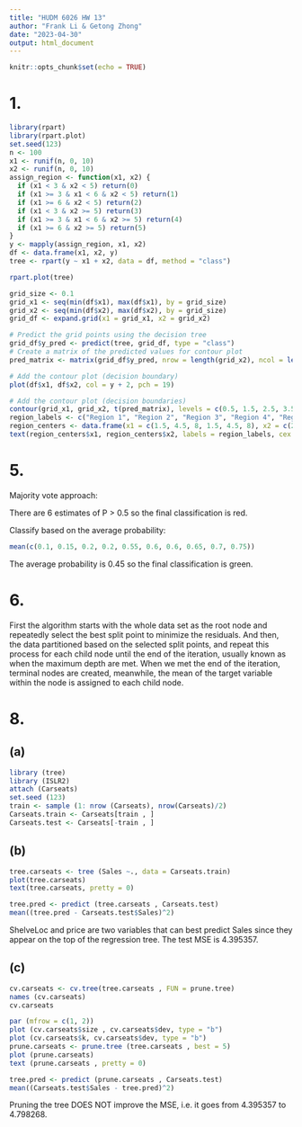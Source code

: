 ---
title: "HUDM 6026 HW 13"
author: "Frank Li & Getong Zhong"
date: "2023-04-30"
output: html_document
---

```{r setup, include=FALSE}
knitr::opts_chunk$set(echo = TRUE)
```

# 1. 

```{r}
library(rpart)
library(rpart.plot)
set.seed(123)
n <- 100
x1 <- runif(n, 0, 10)
x2 <- runif(n, 0, 10)
assign_region <- function(x1, x2) {
  if (x1 < 3 & x2 < 5) return(0)
  if (x1 >= 3 & x1 < 6 & x2 < 5) return(1)
  if (x1 >= 6 & x2 < 5) return(2)
  if (x1 < 3 & x2 >= 5) return(3)
  if (x1 >= 3 & x1 < 6 & x2 >= 5) return(4)
  if (x1 >= 6 & x2 >= 5) return(5)
}
y <- mapply(assign_region, x1, x2)
df <- data.frame(x1, x2, y)
tree <- rpart(y ~ x1 + x2, data = df, method = "class")

rpart.plot(tree)
```

```{R}
grid_size <- 0.1
grid_x1 <- seq(min(df$x1), max(df$x1), by = grid_size)
grid_x2 <- seq(min(df$x2), max(df$x2), by = grid_size)
grid_df <- expand.grid(x1 = grid_x1, x2 = grid_x2)

# Predict the grid points using the decision tree
grid_df$y_pred <- predict(tree, grid_df, type = "class")
# Create a matrix of the predicted values for contour plot
pred_matrix <- matrix(grid_df$y_pred, nrow = length(grid_x2), ncol = length(grid_x1))

# Add the contour plot (decision boundary)
plot(df$x1, df$x2, col = y + 2, pch = 19)

# Add the contour plot (decision boundaries)
contour(grid_x1, grid_x2, t(pred_matrix), levels = c(0.5, 1.5, 2.5, 3.5, 4.5), drawlabels = FALSE, add = TRUE)
region_labels <- c("Region 1", "Region 2", "Region 3", "Region 4", "Region 5", "Region 6")
region_centers <- data.frame(x1 = c(1.5, 4.5, 8, 1.5, 4.5, 8), x2 = c(2.5, 2.5, 2.5, 7.5, 7.5, 7.5))
text(region_centers$x1, region_centers$x2, labels = region_labels, cex = 0.7, col = "black")
```


# 5. 
Majority vote approach:

There are 6 estimates of P > 0.5 so the final classification is red. 

Classify based on the average probability: 

```{r}
mean(c(0.1, 0.15, 0.2, 0.2, 0.55, 0.6, 0.6, 0.65, 0.7, 0.75))
```

The average probability is 0.45 so the final classification is green. 

# 6. 
First the algorithm starts with the whole data set as the root node and repeatedly select the best split point to minimize the residuals. And then, the data partitioned based on the selected split points, and repeat this process for each child node until the end of the iteration, usually known as when the maximum depth are met. When we met the end of the iteration, terminal nodes are created, meanwhile, the mean of the target variable within the node is assigned to each child node.

# 8.
## (a)
```{r}
library (tree)
library (ISLR2)
attach (Carseats)
set.seed (123)
train <- sample (1: nrow (Carseats), nrow(Carseats)/2)
Carseats.train <- Carseats[train , ]
Carseats.test <- Carseats[-train , ]
```


## (b)
```{r}
tree.carseats <- tree (Sales ~., data = Carseats.train)
plot(tree.carseats)
text(tree.carseats, pretty = 0)
```

```{r}
tree.pred <- predict (tree.carseats , Carseats.test)
mean((tree.pred - Carseats.test$Sales)^2)
```

ShelveLoc and price are two variables that can best predict Sales since they 
appear on the top of the regression tree. The test MSE is 4.395357.

## (c)
```{r}
cv.carseats <- cv.tree(tree.carseats , FUN = prune.tree)
names (cv.carseats)
cv.carseats
```

```{r}
par (mfrow = c(1, 2))
plot (cv.carseats$size , cv.carseats$dev, type = "b")
plot (cv.carseats$k, cv.carseats$dev, type = "b")
prune.carseats <- prune.tree (tree.carseats , best = 5)
plot (prune.carseats)
text (prune.carseats , pretty = 0)
```


```{r}
tree.pred <- predict (prune.carseats , Carseats.test)
mean((Carseats.test$Sales - tree.pred)^2)
```

Pruning the tree DOES NOT improve the MSE, i.e. it goes from 4.395357 to 4.798268. 














